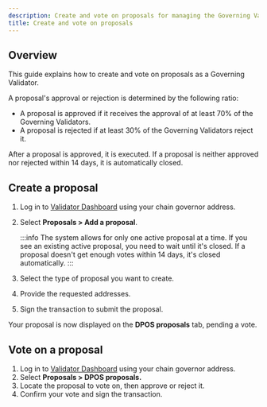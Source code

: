 ```yaml
---
description: Create and vote on proposals for managing the Governing Validator set and updating the proxy.
title: Create and vote on proposals
---
```


## Overview

This guide explains how to create and vote on proposals as a Governing Validator.

A proposal's approval or rejection is determined by the following ratio:
* A proposal is approved if it receives the approval of at least 70%
of the Governing Validators.
* A proposal is rejected if at least 30% of the
Governing Validators reject it.

After a proposal is approved, it is executed. If a proposal is neither approved nor rejected within 14 days,
it is automatically closed.

## Create a proposal

1. Log in to [Validator Dashboard](https://validator.roninchain.com)
using your chain governor address.
2. Select **Proposals > Add a proposal**.

    :::info
    The system allows for only one active proposal at a time.
    If you see an existing active proposal, you need to wait until it's
    closed. If a proposal doesn't get enough votes within 14 days, it's
    closed automatically.
    :::

3. Select the type of proposal you want to create.
4. Provide the requested addresses.
5. Sign the transaction to submit the proposal.

Your proposal is now displayed on the **DPOS proposals** tab, pending a vote. 

## Vote on a proposal

1. Log in to [Validator Dashboard](https://validator.roninchain.com)
using your chain governor address.
1. Select **Proposals > DPOS proposals.**
1. Locate the proposal to vote on, then approve or reject it.
1. Confirm your vote and sign the transaction.
